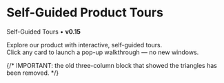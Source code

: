 
# Self-Guided Product Tours

Self-Guided Tours • **v0.15**

Explore our product with interactive, self-guided tours.  
Click any card to launch a pop-up walkthrough — no new windows.

<SelfGuidedTours version="0.15" />

{/* IMPORTANT: the old three-column block that showed the triangles has been removed. */}
